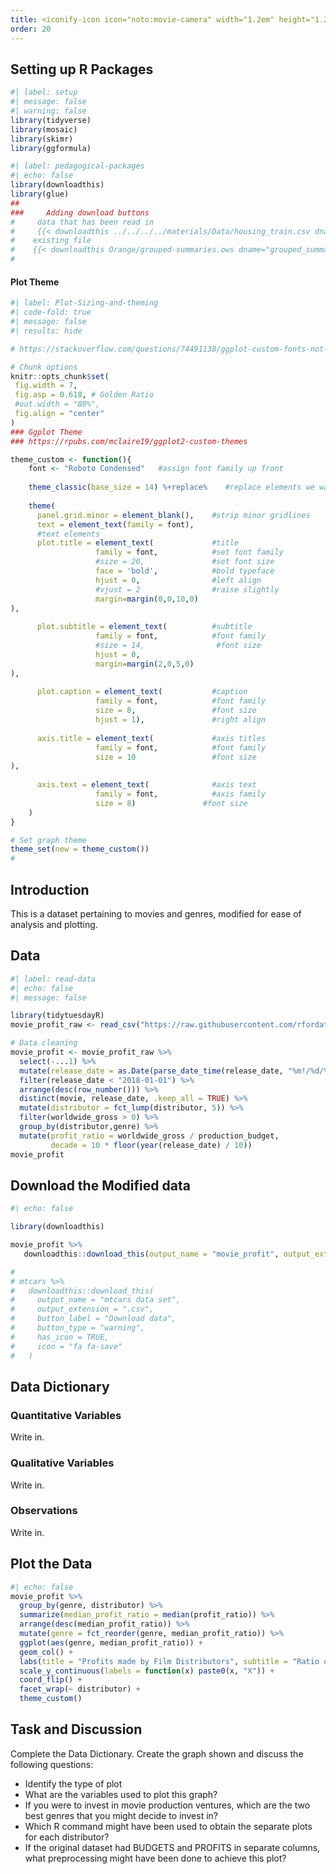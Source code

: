 ```yaml
---
title: <iconify-icon icon="noto:movie-camera" width="1.2em" height="1.2em"></iconify-icon> Movie Profits
order: 20
---
```


## Setting up R Packages

```r
#| label: setup
#| message: false
#| warning: false
library(tidyverse)
library(mosaic)
library(skimr)
library(ggformula)

```


```r
#| label: pedagogical-packages
#| echo: false
library(downloadthis)
library(glue)
##
###     Adding download buttons
#     data that has been read in
#     {{< downloadthis ../../../../materials/Data/housing_train.csv dname="house_prices" label="Download the House Prices Dataset" icon="database-fill-down" type="info" >}}
#    existing file
#    {{< downloadthis Orange/grouped-summaries.ows dname="grouped_summaries" label="Download the Orange Workflow" icon="database-fill-down" type="info" >}} 
#    
```

#### Plot Theme
```r
#| label: Plot-Sizing-and-theming
#| code-fold: true
#| message: false
#| results: hide

# https://stackoverflow.com/questions/74491138/ggplot-custom-fonts-not-working-in-quarto

# Chunk options
knitr::opts_chunk$set(
 fig.width = 7,
 fig.asp = 0.618, # Golden Ratio
 #out.width = "80%",
 fig.align = "center"
)
### Ggplot Theme
### https://rpubs.com/mclaire19/ggplot2-custom-themes

theme_custom <- function(){ 
    font <- "Roboto Condensed"   #assign font family up front
    
    theme_classic(base_size = 14) %+replace%    #replace elements we want to change
    
    theme(
      panel.grid.minor = element_blank(),    #strip minor gridlines
      text = element_text(family = font),
      #text elements
      plot.title = element_text(             #title
                   family = font,            #set font family
                   #size = 20,               #set font size
                   face = 'bold',            #bold typeface
                   hjust = 0,                #left align
                   #vjust = 2                #raise slightly
                   margin=margin(0,0,10,0)
),               
      
      plot.subtitle = element_text(          #subtitle
                   family = font,            #font family
                   #size = 14,                #font size
                   hjust = 0,
                   margin=margin(2,0,5,0)
),               
      
      plot.caption = element_text(           #caption
                   family = font,            #font family
                   size = 8,                 #font size
                   hjust = 1),               #right align
      
      axis.title = element_text(             #axis titles
                   family = font,            #font family
                   size = 10                 #font size
),
      
      axis.text = element_text(              #axis text
                   family = font,            #axis family
                   size = 8)               #font size
    )
}

# Set graph theme
theme_set(new = theme_custom())
#
```

## Introduction

This is a dataset pertaining to movies and genres, modified for ease of analysis and plotting. 

## Data

```r
#| label: read-data
#| echo: false
#| message: false

library(tidytuesdayR)
movie_profit_raw <- read_csv("https://raw.githubusercontent.com/rfordatascience/tidytuesday/master/data/2018/2018-10-23/movie_profit.csv")

# Data cleaning
movie_profit <- movie_profit_raw %>%
  select(-...1) %>%
  mutate(release_date = as.Date(parse_date_time(release_date, "%m!/%d/%Y"))) %>%
  filter(release_date < "2018-01-01") %>%
  arrange(desc(row_number())) %>%
  distinct(movie, release_date, .keep_all = TRUE) %>%
  mutate(distributor = fct_lump(distributor, 5)) %>%
  filter(worldwide_gross > 0) %>%
  group_by(distributor,genre) %>% 
  mutate(profit_ratio = worldwide_gross / production_budget,
         decade = 10 * floor(year(release_date) / 10))
movie_profit

```

## Download the Modified data

```r
#| echo: false

library(downloadthis)

movie_profit %>% 
   downloadthis::download_this(output_name = "movie_profit", output_extension = ".csv", button_label = "Movie Profit Data", button_type = "default", icon = "fa fa-save")

# 
# mtcars %>%
#   downloadthis::download_this(
#     output_name = "mtcars data set",
#     output_extension = ".csv",
#     button_label = "Download data",
#     button_type = "warning",
#     has_icon = TRUE,
#     icon = "fa fa-save"
#   )
```
## Data Dictionary
::: callout-note
### Quantitative Variables
Write in.

:::

::: callout-note
### Qualitative Variables
Write in.

:::

::: callout-note
### Observations
Write in.

:::


## Plot the Data

```r
#| echo: false
movie_profit %>%
  group_by(genre, distributor) %>%
  summarize(median_profit_ratio = median(profit_ratio)) %>%
  arrange(desc(median_profit_ratio)) %>%
  mutate(genre = fct_reorder(genre, median_profit_ratio)) %>%
  ggplot(aes(genre, median_profit_ratio)) +
  geom_col() +
  labs(title = "Profits made by Film Distributors", subtitle = "Ratio of Profits to Budgets", caption = "Tidy Tuesday Oct 23, 2018") +
  scale_y_continuous(labels = function(x) paste0(x, "X")) +
  coord_flip() + 
  facet_wrap(~ distributor) +
  theme_custom()

```

## Task and Discussion
Complete the Data Dictionary.
Create the graph shown and discuss the following questions:

-   Identify the type of plot
-   What are the variables used to plot this graph?
-   If you were to invest in movie production ventures, which are the two best genres that you might decide to invest in?
-   Which R command might have been used to obtain the separate plots for each distributor?
-   If the original dataset had BUDGETS and PROFITS in separate columns, what preprocessing might have been done to achieve this plot?

